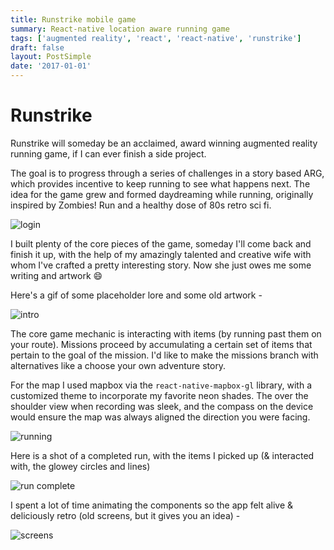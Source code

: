 ```yaml
---
title: Runstrike mobile game
summary: React-native location aware running game
tags: ['augmented reality', 'react', 'react-native', 'runstrike']
draft: false
layout: PostSimple
date: '2017-01-01'
---
```


# Runstrike

Runstrike will someday be an acclaimed, award winning augmented reality running game, if I can ever finish a side project.

The goal is to progress through a series of challenges in a story based ARG, which provides incentive to keep running to see what happens next.  The idea for the game grew and formed daydreaming while running, originally inspired by Zombies! Run and a healthy dose of 80s retro sci fi.

![login](/static/images/runstrike/login.png)

I built plenty of the core pieces of the game, someday I'll come back and finish it up, with the help of my amazingly talented and creative wife with whom I've crafted a pretty interesting story. Now she just owes me some writing and artwork :smile:

Here's a gif of some placeholder lore and some old artwork -

![intro](/static/images/runstrike/intro.gif)

The core game mechanic is interacting with items (by running past them on your route).  Missions proceed by accumulating a certain set of items that pertain to the goal of the mission. I'd like to make the missions branch with alternatives like a choose your own adventure story.

For the map I used mapbox via the `react-native-mapbox-gl` library, with a customized theme to incorporate my favorite neon shades. The over the shoulder view when recording was sleek, and the compass on the device would ensure the map was always aligned the direction you were facing.

![running](/static/images/runstrike/running.png)

Here is a shot of a completed run, with the items I picked up (& interacted with, the glowey circles and lines)

![run complete](/static/images/runstrike/run-complete.png)

I spent a lot of time animating the components so the app felt alive & deliciously retro (old screens, but it gives you an idea)  -

![screens](/static/images/runstrike/screens.gif)


